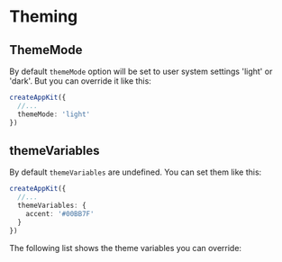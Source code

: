 
# Theming

## ThemeMode

By default `themeMode` option will be set to user system settings 'light' or 'dark'. But you can override it like this:

```ts
createAppKit({
  //...
  themeMode: 'light'
})
```

## themeVariables

By default `themeVariables` are undefined. You can set them like this:

```ts
createAppKit({
  //...
  themeVariables: {
    accent: '#00BB7F'
  }
})
```

The following list shows the theme variables you can override:

<Table
  headers={['Variable', 'Description', 'Type']}
  data={[
    {
      variable: { code: 'accent' },
      description: 'Color used for buttons, icons, labels, etc.',
      type: { code: 'string' }
    }
  ]}
/>
